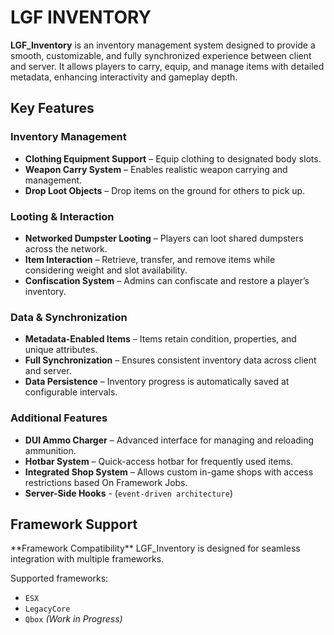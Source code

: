 
# LGF INVENTORY
**LGF_Inventory** is an inventory management system designed to provide a smooth, customizable, and fully synchronized experience between client and server. It allows players to carry, equip, and manage items with detailed metadata, enhancing interactivity and gameplay depth.


## Key Features

### **Inventory Management**
- **Clothing Equipment Support** – Equip clothing to designated body slots.  
- **Weapon Carry System** – Enables realistic weapon carrying and management.  
- **Drop Loot Objects** – Drop items on the ground for others to pick up.  

### **Looting & Interaction**
- **Networked Dumpster Looting** – Players can loot shared dumpsters across the network.  
- **Item Interaction** – Retrieve, transfer, and remove items while considering weight and slot availability.  
- **Confiscation System** – Admins can confiscate and restore a player’s inventory.  

### **Data & Synchronization**
- **Metadata-Enabled Items** – Items retain condition, properties, and unique attributes.  
- **Full Synchronization** – Ensures consistent inventory data across client and server.  
- **Data Persistence** – Inventory progress is automatically saved at configurable intervals.  

### **Additional Features**
- **DUI Ammo Charger** – Advanced interface for managing and reloading ammunition.  
- **Hotbar System** – Quick-access hotbar for frequently used items.  
- **Integrated Shop System** – Allows custom in-game shops with access restrictions based On Framework Jobs.  
- **Server-Side Hooks** - (`event-driven architecture`)  

## Framework Support  

<Callout type="info">
**Framework Compatibility**  
LGF_Inventory is designed for seamless integration with multiple frameworks.
</Callout>

Supported frameworks:  
- `ESX`  
- `LegacyCore`  
- `Qbox` *(Work in Progress)*  
